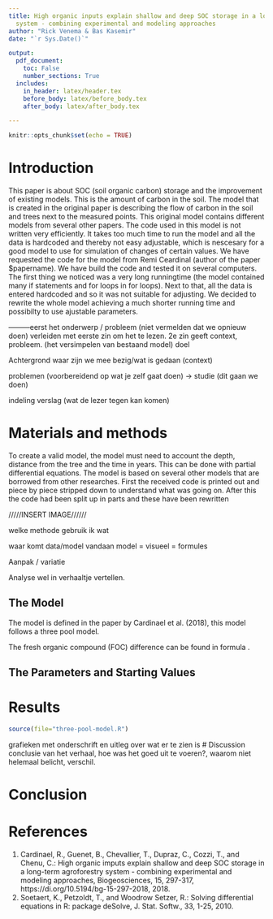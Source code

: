 ```yaml
---
title: High organic inputs explain shallow and deep SOC storage in a long-term agroforestry
  system - combining experimental and modeling approaches 
author: "Rick Venema & Bas Kasemir"
date: "`r Sys.Date()`"

output: 
  pdf_document:
    toc: False
    number_sections: True
  includes:
    in_header: latex/header.tex
    before_body: latex/before_body.tex
    after_body: latex/after_body.tex

---
```


```r
knitr::opts_chunk$set(echo = TRUE)
```


\newpage
\tableofcontents
\newpage


# Introduction
This paper is about SOC (soil organic carbon) storage and the improvement of existing models. This is the amount of carbon in the soil. The model that is created in the original paper is describing the flow of carbon in the soil and trees next to the measured points. This original model contains different models from several other papers. The code used in this model is not written very efficiently. It takes too much time to run the model and all the data is hardcoded and thereby not easy adjustable, which is nescesary for a good model to use for simulation of changes of certain values.
We have requested the code for the model from Remi Ceardinal (author of the paper $papername). We have build the code and tested it on several computers. The first thing we noticed was a very long runningtime (the model contained many if statements and for loops in for loops). Next to that, all the data is entered hardcoded and so it was not suitable for adjusting.
We decided to rewrite the whole model achieving a much shorter running time and possibilty to use ajustable parameters.




---------eerst het onderwerp / probleem (niet vermelden dat we opnieuw doen) verleiden met eerste zin om het te lezen. 2e zin geeft context, probleem. (het versimpelen van bestaand model) doel

Achtergrond 
waar zijn we mee bezig/wat is gedaan (context)

problemen (voorbereidend op wat je zelf gaat doen)
-> studie (dit gaan we doen)

indeling verslag (wat de lezer tegen kan komen)

\newpage
# Materials and methods
To create a valid model, the model must need to account the depth, distance from the tree and the time in years. This can be done with partial differential equations. The model is based on several other models that are borrowed from other researches.
First the received code is printed out and piece by piece stripped down to understand what was going on. After this the code had been split up in parts and these have been rewritten


/////INSERT IMAGE//////

welke methode gebruik ik wat 


waar komt data/model vandaan model = visueel = formules

Aanpak / variatie 

Analyse 
wel in verhaaltje vertellen.

## The Model
The model is defined in the paper by Cardinael et al. (2018), this model follows a three pool model. 

The fresh organic compound (FOC) difference can be found in formula \ref{eq:deltafoc}.
\begin{equation} \label{eq:deltafoc}
\frac{\delta FOC_{t,z,d}}{\delta t} = I_{t,z,d} + \frac{\delta F_{AD}}{\delta z} + h * f_{2}* dec\_HSOC_{t,z,d} + h *dec\_HSOC2_{tzd} - dec\_FOC_{t,z,d} 
\end{equation}


\begin{equation} \label{eq:deltahsoc1}
 \frac{\delta HSOC1}{\delta t} = \frac{\delta F_{AD}}{\delta z} + h * f_{1} * dec\_FOC_{t,z,d} - dec\_HSOC1_{t,z,d}
\end{equation}

\begin{equation} \label{eq:deltahsoc2}
  \frac{\delta HSOC2}{\delta t} = \frac{\delta F_{AD}}{\delta z} + h * (1-f_{1}) * dec\_FOC_{t,z,d} + h *(1-f_{2})*dec\_HSOC1_{t,z,d} - dec\_HSOC2_{t,z,d}
\end{equation}




## The Parameters and Starting Values
\begin {table}[!h]
\caption{Table showing the parameters used} \label{tab:parameters}
\begin{center} 
    \begin{tabular}{ l | l }
    \hline 
    \multicolumn{2}{c}{\textbf{\textsl{Parameters}}} \\ [0.5ex]
    \hline
    \emph{Parameter} & \emph{value} \\ \hline
    $I_{t,z,d}$ & 0.69 \\ \hline
    Tuesday & 9C   \\ \hline
    Wednesday & 10C \\ 
    \hline
    \end{tabular}
\end{center}
\end{table}


# Results
```r
source(file="three-pool-model.R")
``` 


grafieken met onderschrift en uitleg over wat er te zien is
# Discussion
conclusie van het verhaal, hoe was het goed uit te voeren?, waarom niet helemaal belicht, verschil.

# Conclusion

# References
1. Cardinael, R., Guenet, B., Chevallier, T., Dupraz, C., Cozzi, T., and Chenu, C.: High organic imputs explain shallow and deep SOC storage in a long-term agroforestry system - combining experimental and modeling approaches, Biogeosciences, 15, 297-317, https://di.org/10.5194/bg-15-297-2018, 2018.
2. Soetaert, K., Petzoldt, T., and Woodrow Setzer, R.: Solving differential equations in R: package deSolve, J. Stat. Softw., 33, 1-25, 2010.
